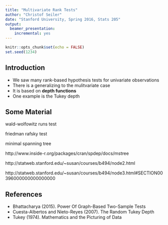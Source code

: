 ```yaml
---
title: "Multivariate Rank Tests"
author: "Christof Seiler"
date: "Stanford University, Spring 2016, Stats 205"
output:
  beamer_presentation:
    incremental: yes
---
```


```r
knitr::opts_chunk$set(echo = FALSE)
set.seed(1234)
```

## Introduction

* We saw many rank-based hypothesis tests for univariate observations
* There is a generalizing to the mulitvariate case
* It is based on **depth functions**
* One example is the Tukey depth

## Some Material

wald-wolfowitz runs test

friedman rafsky test

minimal spanning tree

http://www.inside-r.org/packages/cran/spdep/docs/mstree

http://statweb.stanford.edu/~susan/courses/b494/node2.html

http://statweb.stanford.edu/~susan/courses/b494/node3.html#SECTION00396000000000000000

## References

* Bhattacharya (2015). Power Of Graph-Based Two-Sample Tests
* Cuesta-Albertos and Nieto-Reyes (2007). The Random Tukey Depth
* Tukey (1974). Mathematics and the Picturing of Data
